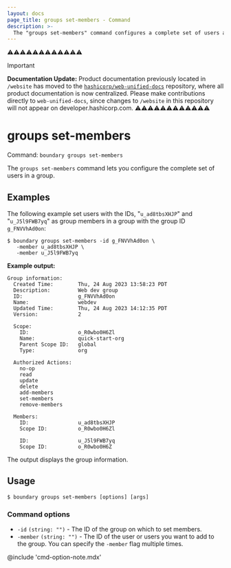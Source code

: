 ```yaml
---
layout: docs
page_title: groups set-members - Command
description: >-
  The "groups set-members" command configures a complete set of users as members in a group resource.
---
```


⚠️⚠️⚠️⚠️⚠️⚠️⚠️⚠️⚠️⚠️⚠️⚠️
> [!IMPORTANT]  
> **Documentation Update:** Product documentation previously located in `/website` has moved to the [`hashicorp/web-unified-docs`](https://github.com/hashicorp/web-unified-docs) repository, where all product documentation is now centralized. Please make contributions directly to `web-unified-docs`, since changes to `/website` in this repository will not appear on developer.hashicorp.com.
⚠️⚠️⚠️⚠️⚠️⚠️⚠️⚠️⚠️⚠️⚠️⚠️

# groups set-members

Command: `boundary groups set-members`

The `groups set-members` command lets you configure the complete set of users in a group.

## Examples

The following example set users with the IDs, "`u_ad8tbsXHJP`" and "`u_J5l9FWB7yq`" as group members in a group with the group ID `g_FNVVhAd0on`:

```shell-session
$ boundary groups set-members -id g_FNVVhAd0on \
   -member u_ad8tbsXHJP \
   -member u_J5l9FWB7yq
```

**Example output:**

<CodeBlockConfig hideClipboard>

```plaintext
Group information:
  Created Time:        Thu, 24 Aug 2023 13:58:23 PDT
  Description:         Web dev group
  ID:                  g_FNVVhAd0on
  Name:                webdev
  Updated Time:        Thu, 24 Aug 2023 14:12:35 PDT
  Version:             2

  Scope:
    ID:                o_R0wbo0H6Zl
    Name:              quick-start-org
    Parent Scope ID:   global
    Type:              org

  Authorized Actions:
    no-op
    read
    update
    delete
    add-members
    set-members
    remove-members

  Members:
    ID:                u_ad8tbsXHJP
    Scope ID:          o_R0wbo0H6Zl

    ID:                u_J5l9FWB7yq
    Scope ID:          o_R0wbo0H6Z
```

</CodeBlockConfig>

The output displays the group information.

## Usage

<CodeBlockConfig hideClipboard>

```shell-session
$ boundary groups set-members [options] [args]
```

</CodeBlockConfig>

### Command options

- `-id` `(string: "")` - The ID of the group on which to set members.
- `-member` `(string: "")` - The ID of the user or users you want to add to the group.
You can specify the `-member` flag multiple times.

@include 'cmd-option-note.mdx'
